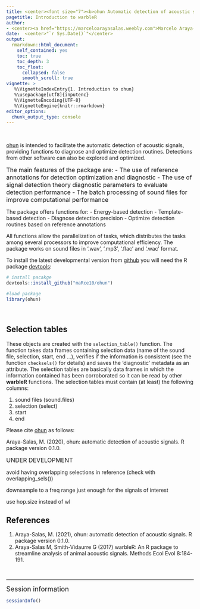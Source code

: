 ```yaml
---
title: <center><font size="7"><b>ohun Automatic detection of acoustic signals</b></font></center>
pagetitle: Introduction to warbleR
author: 
- <center><a href="https://marceloarayasalas.weebly.com">Marcelo Araya-Salas, PhD</a></center>
date:  <center>"`r Sys.Date()`"</center>
output:
  rmarkdown::html_document:
    self_contained: yes
    toc: true
    toc_depth: 3
    toc_float:
      collapsed: false
      smooth_scroll: true
vignette: >
   %\VignetteIndexEntry{1. Introduction to ohun}
   %\usepackage[utf8]{inputenc}
   %\VignetteEncoding{UTF-8}
   %\VignetteEngine{knitr::rmarkdown}
editor_options: 
  chunk_output_type: console
---
```


<!-- <script> -->
<!--    $(document).ready(function() { -->
<!--      $head = $('#header'); -->
<!--      $head.prepend('<img src=\"logo.png\"/>') -->
<!--    }); -->
<!-- </script> -->

<!-- &nbsp;  -->

&nbsp; 

[ohun](https://github.com/maRce10/ohun) is intended to facilitate the automatic detection of acoustic signals, providing functions to diagnose and optimize detection routines. Detections from other software can also be explored and optimized.

<font size = "3">The main features of the package are:
   - The use of reference annotations for detection optimization and diagnostic 
   - The use of signal detection theory diagnostic parameters to evaluate detection performance 
   - The batch processing of sound files for improve computational performance</font>
   
 The package offers functions for:
   - Energy-based detection
   - Template-based detection
   - Diagnose detection precision
   - Optimize detection routines based on reference annotations
   
All functions allow the parallelization of tasks, which distributes the tasks among several processors to improve computational efficiency. The package works on sound files in '.wav', '.mp3', '.flac' and '.wac' format.


To install the latest developmental version from [github](https://github.com/) you will need the R package [devtools](https://cran.r-project.org/package=devtools):


```r

# install pacakge
devtools::install_github("maRce10/ohun")

#load package
library(ohun)

```

&nbsp;


## Selection tables

These objects are created with the `selection_table()` function. The function takes data frames containing selection data (name of the sound file, selection, start, end ...), verifies if the information is consistent (see the function `checksels()` for details) and saves the 'diagnostic' metadata as an attribute. The selection tables are basically data frames in which the information contained has been corroborated so it can be read by other **warbleR** functions. The selection tables must contain (at least) the following columns:

1. sound files (sound.files)
1. selection (select)
1. start
1. end

Please cite [ohun](https://github.com/maRce10/ohun)  as follows:

Araya-Salas, M. (2020), ohun: automatic detection of acoustic signals. R package version 0.1.0.


<font size = "3">UNDER DEVELOPMENT</font>


avoid having overlapping selections in reference (check with overlapping_sels())

downsample to a freq range just enough for the signals of interest

use hop.size instead of wl

## References

1. Araya-Salas, M. (2021), ohun: automatic detection of acoustic signals. R package version 0.1.0.
1. Araya-Salas M, Smith-Vidaurre G (2017) warbleR: An R package to streamline analysis of animal acoustic signals. Methods Ecol Evol 8:184-191.

&nbsp; 

---

<font size="4">Session information</font>

```r

sessionInfo()

```


